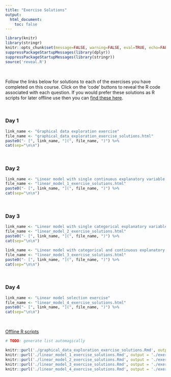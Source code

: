 ```yaml
---
title: "Exercise Solutions"
output: 
  html_document:
    toc: false
---
```


```r
library(knitr)
library(stringr)
knitr::opts_chunk$set(message=FALSE, warning=FALSE, eval=TRUE, echo=FALSE)
suppressPackageStartupMessages(library(dplyr))
suppressPackageStartupMessages(library(stringr))
source('reveal.R')
```

\  

Follow the links below for solutions to each of the exercises you have completed on this course. Click on the 'code' buttons to reveal the R code associated with each question. If you would prefer these solutions as R scripts for later offline use then you can [find these here](course_code.html).

\  

### Day 1

```r
link_name <- "Graphical data exploration exercise"
file_name <- "graphical_data_exploration_exercise_solutions.html"
paste0("- [", link_name, "](", file_name, ")") %>%
cat(sep="\n\n")
```

\  

### Day 2

```r
link_name <- "Linear model with single continuous explanatory variable exercise"
file_name <- "linear_model_1_exercise_solutions.html"
paste0("- [", link_name, "](", file_name, ")") %>%
cat(sep="\n\n")
```

\  

### Day 3

```r
link_name <- "Linear model with single categorical explanatory variable exercise"
file_name <- "linear_model_2_exercise_solutions.html"
paste0("- [", link_name, "](", file_name, ")") %>%
cat(sep="\n\n")

link_name <- "Linear model with categorical and continuous explanatory variables exercise"
file_name <- "linear_model_3_exercise_solutions.html"
paste0("- [", link_name, "](", file_name, ")") %>%
cat(sep="\n\n")
```

\  

### Day 4 

```r
link_name <- "Linear model selection exercise"
file_name <- "linear_model_4_exercise_solutions.html"
paste0("- [", link_name, "](", file_name, ")") %>%
cat(sep="\n\n")
```

\  

<!--
### Day 5

```r
link_name <- "Linear model selection exercise"
file_name <- "linear_model_4_exercise_solutions.html"
paste0("- [", link_name, "](", file_name, ")") %>%
cat(sep="\n\n")
```

\  
-->

[Offline R scripts](course_code.html)

```r
# TODO: generate list automagically

knitr::purl('./graphical_data_exploration_exercise_solutions.Rmd', output = './exercise_solutions/graphical_data_exploration_exercise_solutions.R', quiet = TRUE)
knitr::purl('./linear_model_1_exercise_solutions.Rmd', output = './exercise_solutions/linear_model_1_exercise_solutions.R', quiet = TRUE)
knitr::purl('./linear_model_2_exercise_solutions.Rmd', output = './exercise_solutions/linear_model_2_exercise_solutions.R', quiet = TRUE)
knitr::purl('./linear_model_3_exercise_solutions.Rmd', output = './exercise_solutions/linear_model_3_exercise_solutions.R', quiet = TRUE)
knitr::purl('./linear_model_4_exercise_solutions.Rmd', output = './exercise_solutions/linear_model_4_exercise_solutions.R', quiet = TRUE)
```




